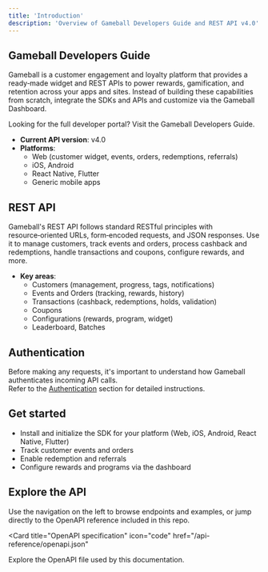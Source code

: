 ```yaml
---
title: 'Introduction'
description: 'Overview of Gameball Developers Guide and REST API v4.0'
---
```


## Gameball Developers Guide

Gameball is a customer engagement and loyalty platform that provides a ready‑made widget and REST APIs to power rewards, gamification, and retention across your apps and sites. Instead of building these capabilities from scratch, integrate the SDKs and APIs and customize via the Gameball Dashboard.

<Callout>
Looking for the full developer portal? Visit the Gameball Developers Guide.
</Callout>

- **Current API version**: v4.0
- **Platforms**:
  - Web (customer widget, events, orders, redemptions, referrals)
  - iOS, Android
  - React Native, Flutter
  - Generic mobile apps

## REST API

Gameball's REST API follows standard RESTful principles with resource‑oriented URLs, form‑encoded requests, and JSON responses. Use it to manage customers, track events and orders, process cashback and redemptions, handle transactions and coupons, configure rewards, and more.

- **Key areas**:
  - Customers (management, progress, tags, notifications)
  - Events and Orders (tracking, rewards, history)
  - Transactions (cashback, redemptions, holds, validation)
  - Coupons
  - Configurations (rewards, program, widget)
  - Leaderboard, Batches

## Authentication

Before making any requests, it's important to understand how Gameball authenticates incoming API calls.  
Refer to the [Authentication](../api-reference/overview/authentication) section for detailed instructions.

## Get started

- Install and initialize the SDK for your platform (Web, iOS, Android, React Native, Flutter)
- Track customer events and orders
- Enable redemption and referrals
- Configure rewards and programs via the dashboard

## Explore the API

Use the navigation on the left to browse endpoints and examples, or jump directly to the OpenAPI reference included in this repo.

<Card
  title="OpenAPI specification"
  icon="code"
  href="/api-reference/openapi.json"
>
  Explore the OpenAPI file used by this documentation.
</Card>
